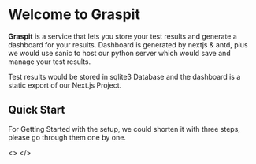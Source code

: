 
# Welcome to Graspit

**Graspit** is a service that lets you store your test results and generate a dashboard for your results.
Dashboard is generated by nextjs & antd, plus we would use sanic to host our python server which would save and manage your test results.

Test results would be stored in sqlite3 Database and the dashboard is a static export of our Next.js Project.

## Quick Start

For Getting Started with the setup, we could shorten it with three steps, please go through them one by one.

<>
	<SetupSteps />
</>
